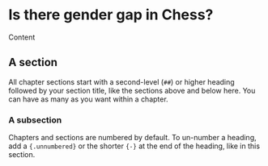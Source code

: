 # Is there gender gap in Chess?

Content

## A section

All chapter sections start with a second-level (`##`) or higher heading followed by your section title, like the sections above and below here. You can have as many as you want within a chapter.

### A subsection

Chapters and sections are numbered by default. To un-number a heading, add a `{.unnumbered}` or the shorter `{-}` at the end of the heading, like in this section.
